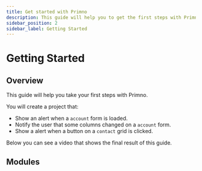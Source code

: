```yaml
---
title: Get started with Primno
description: This guide will help you to get the first steps with Primno with a simple example.
sidebar_position: 2
sidebar_label: Getting Started
---
```


# Getting Started

## Overview

This guide will help you take your first steps with Primno.

You will create a project that:
- Show an alert when a `account` form is loaded.
- Notify the user that some columns changed on a `account` form.
- Show a alert when a button on a `contact` grid is clicked.

Below you can see a video that shows the final result of this guide.

<ReactPlayer url={GettingStartedMovieUrl} height={405} width={540} muted={true} controls={true} />

## Modules

<DocCardList />